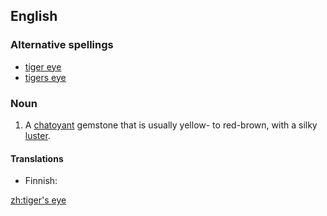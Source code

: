 ==English==

===Alternative spellings===
* [[tiger eye]]
* [[tigers eye]]

===Noun===
{{en-noun}}

# A [[chatoyant]] gemstone that is usually yellow- to red-brown, with a silky [[luster]].

====Translations====
{{trans-top|chatoyant gemstone}}
* Finnish: {{t-|fi|tiikerinsilmä}}
{{trans-mid}}
{{trans-bottom}}

[[zh:tiger's eye]]